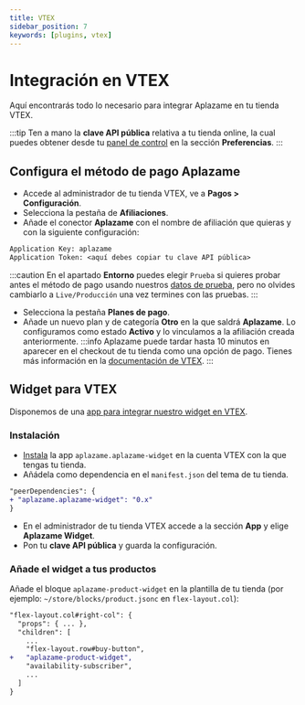 ```yaml
---
title: VTEX
sidebar_position: 7
keywords: [plugins, vtex]
---
```

# Integración en VTEX
Aquí encontrarás todo lo necesario para integrar Aplazame en tu tienda VTEX.

:::tip
  Ten a mano la **clave API pública** relativa a tu tienda online, la cual puedes obtener desde tu [panel de control](https://vendors.aplazame.com/) en la sección **Preferencias**.
:::

## Configura el método de pago Aplazame
- Accede al administrador de tu tienda VTEX, ve a **Pagos > Configuración**.
- Selecciona la pestaña de **Afiliaciones**.
- Añade el conector **Aplazame** con el nombre de afiliación que quieras y con la siguiente configuración:
```diff
Application Key: aplazame
Application Token: <aquí debes copiar tu clave API pública>
```
:::caution
En el apartado **Entorno** puedes elegir `Prueba` si quieres probar antes el método de pago usando nuestros [datos de prueba](../../api/test-environment/test-data/), pero no olvides cambiarlo a `Live/Producción` una vez termines con las pruebas.
:::

- Selecciona la pestaña **Planes de pago**.
- Añade un nuevo plan y de categoría **Otro** en la que saldrá **Aplazame**. Lo configuramos como estado **Activo** y lo vinculamos a la afiliación creada anteriormente.
:::info
  Aplazame puede tardar hasta 10 minutos en aparecer en el checkout de tu tienda como una opción de pago. Tienes más información en la [documentación de VTEX](https://help.vtex.com/es/tutorial/configurar-pago-con-aplazame--3v2uLgnOZ1dSE9AnhpDt3s).
:::

## Widget para VTEX
Disponemos de una [app para integrar nuestro widget en VTEX](https://github.com/aplazame/vtex-widget-app).

### Instalación
- [Instala](https://vtex.io/docs/recipes/development/installing-an-app/) la app `aplazame.aplazame-widget` en la cuenta VTEX con la que tengas tu tienda.
- Añádela como dependencia en el `manifest.json` del tema de tu tienda.
```diff
"peerDependencies": {
+ "aplazame.aplazame-widget": "0.x"
}
```
- En el administrador de tu tienda VTEX accede a la sección **App** y elige **Aplazame Widget**.
- Pon tu **clave API pública** y guarda la configuración.

### Añade el widget a tus productos
Añade el bloque `aplazame-product-widget` en la plantilla de tu tienda (por ejemplo: `~/store/blocks/product.jsonc` en `flex-layout.col`):
```diff
"flex-layout.col#right-col": {
  "props": { ... },
  "children": [
    ...
    "flex-layout.row#buy-button",
+   "aplazame-product-widget",
    "availability-subscriber",
    ...
  ]
}
```
